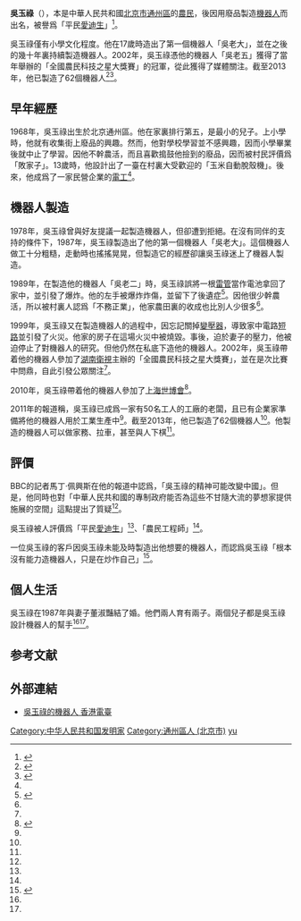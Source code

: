 {{Infobox_Scientist
|name = 吳玉祿
|image = 
|caption = 
|birth_date = {{Birth year and age|1962}}
|birth_place = {{CHN}}[[北京市|北京市]][[通州区_(北京市)|通州區]]馬務村
|death_date = 
|death_place =
|residence = 
|citizenship = 
|nationality = {{PRC}}
|ethnicity = 
|fields = [[机械工程|机械工程]]
|workplaces = 
|alma_mater = 
|doctoral_advisor = 
|academic_advisors =
|doctoral_students =
|notable_students = 
|known_for = [[機器人|機器人]]製造
|author_abbrev_bot =
|author_abbrev_zoo =
|influences = 
|influenced = 
|awards = （中華人民共和國）全國農民科技之星大獎賽冠軍
|religion = 
|signature = 
|footnotes = 
}}

'''吳玉祿'''（{{bd|1962年||}}），本是中華人民共和國[[北京市|北京市]][[通州区_(北京市)|通州區]]的[[農民|農民]]，後因用廢品製造[[機器人|機器人]]而出名，被譽爲「平民[[愛迪生|愛迪生]]」<ref name=BBC>{{cite web |url=http://www.bbc.co.uk/zhongwen/trad/world/2011/03/110316_fooc_robotinventor.shtml |title=記者來鴻：「機器人他爹」吳玉祿 |accessdate=2015-05-30 |publisher=[[BBC|BBC]] |archive-date=2011-05-13 |archive-url=https://web.archive.org/web/20110513003339/http://www.bbc.co.uk/zhongwen/trad/world/2011/03/110316_fooc_robotinventor.shtml |dead-url=no }}</ref>。

吳玉祿僅有小學文化程度。他在17歲時造出了第一個機器人「吳老大」，並在之後的幾十年裏持續製造機器人。2002年，吳玉祿憑他的機器人「吳老五」獲得了當年舉辦的「全國農民科技之星大獎賽」的冠軍，從此獲得了媒體關注。截至2013年，他已製造了62個機器人<ref name="京華">{{cite web|url=http://epaper.jinghua.cn/html/2009-03/02/content_397097.htm|title=农民吴玉禄造出26个机器人|publisher=京華時報|language=zh-hans|accessdate=2014-05-30|deadurl=yes|archiveurl=https://web.archive.org/web/20090303133453/http://epaper.jinghua.cn/html/2009-03/02/content_397097.htm|archivedate=2009-03-03}}</ref><ref name=A1>{{cite web|url=http://www.cyone.com.cn/Article/Article_23678.html|title=吴玉禄：手造62个机器人征服英国皇室|language=zh-hans|accessdate=2015-05-30|archive-date=2015-05-03|archive-url=https://web.archive.org/web/20150503194353/http://www.cyone.com.cn/Article/Article_23678.html|dead-url=no}}</ref>。

==早年經歷==
1968年，吳玉祿出生於北京通州區。他在家裏排行第五，是最小的兒子。上小學時，他就有收集街上廢品的興趣。然而，他對學校學習並不感興趣，因而小學畢業後就中止了學習。因他不幹農活，而且喜歡搗鼓他撿到的廢品，因而被村民評價爲「敗家子」。13歲時，他設計出了一臺在村裏大受歡迎的「玉米自動脫殼機」。後來，他成爲了一家民營企業的[[電工|電工]]<ref name="京華"/>。

==機器人製造==
1978年，吳玉祿曾與好友提議一起製造機器人，但卻遭到拒絕。在沒有同伴的支持的條件下，1987年，吳玉祿製造出了他的第一個機器人「吳老大」。這個機器人做工十分粗糙，走動時也搖搖晃晃，但製造它的經歷卻讓吳玉祿迷上了機器人製造。

1989年，在製造他的機器人「吳老二」時，吳玉祿誤將一根[[雷管|雷管]]當作電池拿回了家中，並引發了爆炸。他的左手被爆炸炸傷，並留下了後遺症<ref name=IAI>{{cite journal|title=《发明与创新（综合科技）》 |section= <带着"机器人孩子"助兴世博——记农民发明家吴玉禄>|edition=2010年第6期|author=赖竞|language=zh-hans}}</ref>。因他很少幹農活，所以被村裏人認爲「不務正業」，他家農田裏的收成也比別人少很多<ref name="京華"/>。

1999年，吳玉祿又在製造機器人的過程中，因忘記關掉[[變壓器|變壓器]]，導致家中電路[[短路|短路]]並引發了火災。他家的房子在這場火災中被燒毀。事後，迫於妻子的壓力，他被迫停止了對機器人的研究。但他仍然在私底下造他的機器人。2002年，吳玉祿帶着他的機器人參加了[[湖南衛視|湖南衛視]]主辦的「全國農民科技之星大獎賽」，並在是次比賽中問鼎，自此引發公眾關注<ref name=IAI/>。

2010年，吳玉祿帶着他的機器人參加了[[上海世博會|上海世博會]]<ref>{{cite web|url=http://news.qq.com/a/20100507/002120.htm|title=农民发明家吴玉禄 带着机器人“闯”世博|publisher=騰訊網|accessdate=2015-05-30|language=zh-hans|archive-date=2019-11-28|archive-url=https://web.archive.org/web/20191128225856/https://news.qq.com/a/20100507/002120.htm|dead-url=no}}</ref>。

2011年的報道稱，吳玉祿已成爲一家有50名工人的工廠的老闆，且已有企業家準備將他的機器人用於工業生產中<ref name=BBC/>。截至2013年，他已製造了62個機器人<ref name=A1/>。他製造的機器人可以做家務、拉車，甚至與人下棋<ref name=BBC/>。

==評價==
BBC的記者馬丁·佩興斯在他的報道中認爲，「吳玉祿的精神可能改變中國」。但是，他同時也對「中華人民共和國的專制政府能否為這些不甘隨大流的夢想家提供施展的空間」這點提出了質疑<ref name=BBC/>。

吳玉祿被人評價爲「平民[[愛迪生|愛迪生]]」<ref name=BBC/>、「農民工程師」<ref name=A1/>。

一位吳玉祿的客戶因吳玉祿未能及時製造出他想要的機器人，而認爲吳玉祿「根本沒有能力造機器人，只是在炒作自己」<ref>{{cite web |url = http://dailynews.sina.com/bg/ent/sinacn/20090403/1159102735.html |title = 吳玉祿走進《證明》 |publisher = 新浪 |accessdate = 2015-05-30 |archive-date = 2016-03-04 |archive-url = https://web.archive.org/web/20160304132237/http://dailynews.sina.com/bg/ent/sinacn/20090403/1159102735.html |dead-url = no }}</ref>。

== 個人生活 ==
吳玉祿在1987年與妻子董淑豔結了婚。他們兩人育有兩子。兩個兒子都是吳玉祿設計機器人的幫手<ref name="京華"/><ref name=RMW/>。

== 参考文献 ==
{{Reflist|2}}

== 外部連結 ==
* [http://programme.rthk.hk/rthk/tv/programme.php?name=tv/chinastories2015&p=6765&pid=111790&m=photo&e=300743 吳玉祿的機器人 香港電臺]{{Wayback|url=http://programme.rthk.hk/rthk/tv/programme.php?name=tv%2Fchinastories2015&p=6765&pid=111790&m=photo&e=300743 |date=20160305134539 }}

{{DEFAULTSORT:Wu yulu}}
[[Category:中华人民共和国发明家|Category:中华人民共和国发明家]]
[[Category:通州區人_(北京市)|Category:通州區人 (北京市)]]
[[Category:吳姓|yu]]